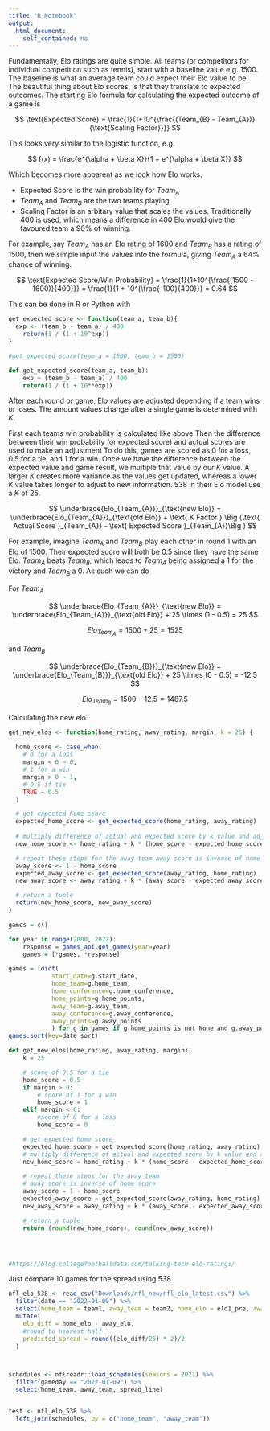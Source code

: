 ```yaml
---
title: "R Notebook"
output: 
  html_document: 
    self_contained: no
---
```


Fundamentally, Elo ratings are quite simple. All teams (or competitors for individual competition such as tennis), start with a baseline value e.g. 1500. The baseline is what an average team could expect their Elo value to be. 
The beautiful thing about Elo scores, is that they translate to expected outcomes. 
The starting Elo formula for calculating the expected outcome of a game is

$$
\text{Expected Score} = \frac{1}{1+10^{\frac{(Team_{B} - Team_{A})}{\text{Scaling Factor}}}}
$$

This looks very similar to the logistic function, e.g.

$$
f(x) = \frac{e^{\alpha + \beta X}}{1 + e^{\alpha + \beta X}}
$$

Which becomes more apparent as we look how Elo works.

- Expected Score is the win probability for $Team_{A}$
- $Team_{A}$ and $Team_{B}$ are the two teams playing
- Scaling Factor is an arbitary value that scales the values. Traditionally 400 is used, which means a difference in 400 Elo would give the favoured team a $90\%$ of winning.

For example, say $Team_{A}$ has an Elo rating of $1600$ and $Team_{B}$ has a rating of $1500$, then we simple input the values into the formula, giving $Team_{A}$ a $64\%$ chance of winning.

$$
\text{Expected Score/Win Probability} = \frac{1}{1+10^{\frac{(1500 - 1600)}{400}}} = \frac{1}{1 + 10^{\frac{-100}{400}}} = 0.64
$$

This can be done in R or Python with 

```r
get_expected_score <- function(team_a, team_b){
  exp <- (team_b - team_a) / 400
    return(1 / (1 + 10^exp))
}

#get_expected_score(team_a = 1500, team_b = 1500)
```

```python
def get_expected_score(team_a, team_b):
    exp = (team_b - team_a) / 400
    return(1 / (1 + 10**exp))
```


After each round or game, Elo values are adjusted depending if a team wins or loses. The amount values change after a single game is determined with $K$. 

First each teams win probability is calculated like above
Then the difference between their win probability (or expected score) and actual scores are used to make an adjustment
To do this, games are scored as $0$ for a loss, $0.5$ for a tie, and $1$ for a win. 
Once we have the difference between the expected value and game result, we multiple that value by our $K$ value. 
A larger $K$ creates more variance as the values get updated, whereas a lower $K$ value takes longer to adjust to new information. 538 in their Elo model use a $K$ of $25$.


$$
\underbrace{Elo_{Team_{A}}}_{\text{new Elo}} = \underbrace{Elo_{Team_{A}}}_{\text{old Elo}} + \text{ K Factor } \Big (\text{ Actual Score }_{Team_{A}} - \text{ Expected Score }_{Team_{A}}\Big )
$$

For example, imagine $Team_{A}$ and $Team_{B}$ play each other in round 1 with an Elo of 1500. Their expected score will both be 0.5 since they have the same Elo. $Team_{A}$ beats $Team_{B}$, which leads to $Team_{A}$ being assigned a $1$ for the victory and $Team_{B}$ a $0$. As such we can do

For $Team_{A}$

$$
\underbrace{Elo_{Team_{A}}}_{\text{new Elo}} = \underbrace{Elo_{Team_{A}}}_{\text{old Elo}} + 25 \times (1 - 0.5) = 25
$$

$$
Elo_{Team_{A}} = 1500+25 = 1525
$$

and $Team_{B}$

$$
\underbrace{Elo_{Team_{B}}}_{\text{new Elo}} = \underbrace{Elo_{Team_{B}}}_{\text{old Elo}} + 25 \times (0 - 0.5) = -12.5
$$

$$
Elo_{Team_{B}} = 1500-12.5 = 1487.5
$$


Calculating the new elo

```r
get_new_elos <- function(home_rating, away_rating, margin, k = 25) {
  
  home_score <- case_when(
    # 0 for a loss
    margin < 0 ~ 0,
    # 1 for a win
    margin > 0 ~ 1,
    # 0.5 if tie
    TRUE ~ 0.5
  )

  # get expected home score
  expected_home_score <- get_expected_score(home_rating, away_rating)
  
  # multiply difference of actual and expected score by k value and adjust home rating
  new_home_score <- home_rating + k * (home_score - expected_home_score) %>% round(2)

  # repeat these steps for the away team away score is inverse of home score
  away_score <- 1 - home_score
  expected_away_score <- get_expected_score(away_rating, home_rating)
  new_away_score <- away_rating + k * (away_score - expected_away_score) %>% round(2)

  # return a tuple
  return(new_home_score, new_away_score)
}
```

```r
games = c()

for year in range(2000, 2022):
    response = games_api.get_games(year=year)
    games = [*games, *response]

games = [dict(
            start_date=g.start_date,
            home_team=g.home_team,
            home_conference=g.home_conference,
            home_points=g.home_points,
            away_team=g.away_team,
            away_conference=g.away_conference,
            away_points=g.away_points
            ) for g in games if g.home_points is not None and g.away_points is not None]
games.sort(key=date_sort)
```



```python
def get_new_elos(home_rating, away_rating, margin):
    k = 25

    # score of 0.5 for a tie
    home_score = 0.5
    if margin > 0:
        # score of 1 for a win
        home_score = 1
    elif margin < 0:
        #score of 0 for a loss
        home_score = 0

    # get expected home score
    expected_home_score = get_expected_score(home_rating, away_rating)
    # multiply difference of actual and expected score by k value and adjust home rating
    new_home_score = home_rating + k * (home_score - expected_home_score)

    # repeat these steps for the away team
    # away score is inverse of home score
    away_score = 1 - home_score
    expected_away_score = get_expected_score(away_rating, home_rating)
    new_away_score = away_rating + k * (away_score - expected_away_score)

    # return a tuple
    return (round(new_home_score), round(new_away_score))
```



```r

```

```r

```

```r

```

```r
#https://blog.collegefootballdata.com/talking-tech-elo-ratings/
```

Just compare 10 games for the spread using 538 

```r
nfl_elo_538 <- read_csv("Downloads/nfl_new/nfl_elo_latest.csv") %>%
  filter(date == "2022-01-09") %>%
  select(home_team = team1, away_team = team2, home_elo = elo1_pre, away_elo = elo2_pre) %>%
  mutate(
    elo_diff = home_elo - away_elo,
    #round to nearest half
    predicted_spread = round((elo_diff/25) * 2)/2
  )



schedules <- nflreadr::load_schedules(seasons = 2021) %>%
  filter(gameday == "2022-01-09") %>%
  select(home_team, away_team, spread_line)


test <- nfl_elo_538 %>%
  left_join(schedules, by = c("home_team", "away_team"))
```

